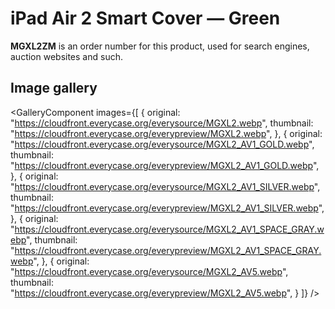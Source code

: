 
# iPad Air 2 Smart Cover — Green

<Callout type='info' emoji='👉🏻'>**MGXL2ZM** is an order number for this product, used for search engines, auction websites and such.</Callout>

## Image gallery

<GalleryComponent
    images={[
      {
        original: "https://cloudfront.everycase.org/everysource/MGXL2.webp",
        thumbnail: "https://cloudfront.everycase.org/everypreview/MGXL2.webp",
      },
      {
        original: "https://cloudfront.everycase.org/everysource/MGXL2_AV1_GOLD.webp",
        thumbnail: "https://cloudfront.everycase.org/everypreview/MGXL2_AV1_GOLD.webp",
      },
      {
        original: "https://cloudfront.everycase.org/everysource/MGXL2_AV1_SILVER.webp",
        thumbnail: "https://cloudfront.everycase.org/everypreview/MGXL2_AV1_SILVER.webp",
      },
      {
        original: "https://cloudfront.everycase.org/everysource/MGXL2_AV1_SPACE_GRAY.webp",
        thumbnail: "https://cloudfront.everycase.org/everypreview/MGXL2_AV1_SPACE_GRAY.webp",
      },
      {
        original: "https://cloudfront.everycase.org/everysource/MGXL2_AV5.webp",
        thumbnail: "https://cloudfront.everycase.org/everypreview/MGXL2_AV5.webp",
      }
    ]}
  />
